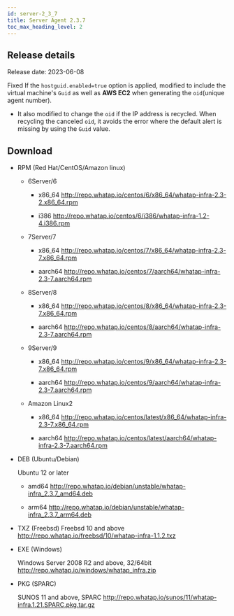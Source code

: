 ```yaml
---
id: server-2_3_7
title: Server Agent 2.3.7
toc_max_heading_level: 2
---
```


## Release details

Release date: 2023-06-08

<p><Status>Fixed</Status> If the <code>hostguid.enabled=true</code> option is applied, modified to include the virtual machine's <code>Guid</code> as well as <b>AWS EC2</b> when generating the <code>oid</code>(unique agent number).</p>

-   It also modified to change the <code>oid</code> if the IP address is recycled. When recycling the canceled <code>oid</code>, it avoids the error where the default alert is missing by using the <code>Guid</code> value.

## Download

-   RPM (Red Hat/CentOS/Amazon linux)

    -   6Server/6

        -   x86_64 http://repo.whatap.io/centos/6/x86_64/whatap-infra-2.3-2.x86_64.rpm

        -   i386 http://repo.whatap.io/centos/6/i386/whatap-infra-1.2-4.i386.rpm

    -   7Server/7

        -   x86_64 http://repo.whatap.io/centos/7/x86_64/whatap-infra-2.3-7.x86_64.rpm

        -   aarch64 http://repo.whatap.io/centos/7/aarch64/whatap-infra-2.3-7.aarch64.rpm

    -   8Server/8

        -   x86_64 http://repo.whatap.io/centos/8/x86_64/whatap-infra-2.3-7.x86_64.rpm

        -   aarch64 http://repo.whatap.io/centos/8/aarch64/whatap-infra-2.3-7.aarch64.rpm

    -   9Server/9

        -   x86_64 http://repo.whatap.io/centos/9/x86_64/whatap-infra-2.3-7.x86_64.rpm

        -   aarch64 http://repo.whatap.io/centos/9/aarch64/whatap-infra-2.3-7.aarch64.rpm

    -   Amazon Linux2

        -   x86_64 http://repo.whatap.io/centos/latest/x86_64/whatap-infra-2.3-7.x86_64.rpm

        -   aarch64 http://repo.whatap.io/centos/latest/aarch64/whatap-infra-2.3-7.aarch64.rpm

-   DEB (Ubuntu/Debian)

    Ubuntu 12 or later

    -   amd64 http://repo.whatap.io/debian/unstable/whatap-infra_2.3.7_amd64.deb

    -   arm64 http://repo.whatap.io/debian/unstable/whatap-infra_2.3.7_arm64.deb

-   TXZ (Freebsd)
    Freebsd 10 and above http://repo.whatap.io/freebsd/10/whatap-infra-1.1.2.txz

-   EXE (Windows)

    Windows Server 2008 R2 and above, 32/64bit http://repo.whatap.io/windows/whatap_infra.zip

-   PKG (SPARC)

    SUNOS 11 and above, SPARC http://repo.whatap.io/sunos/11/whatap-infra.1.21.SPARC.pkg.tar.gz
